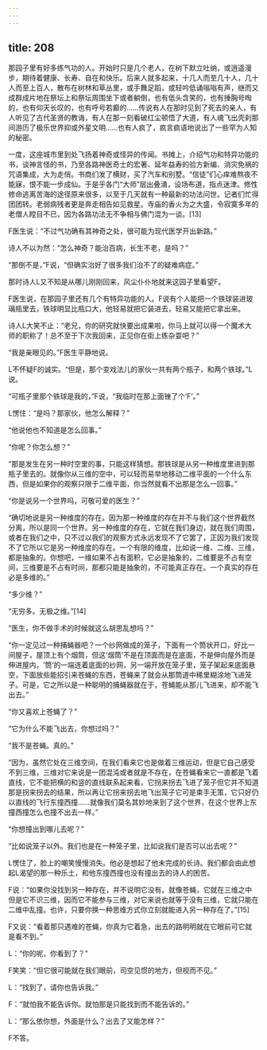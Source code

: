 ```yaml
---
---
---
```

title: 208
---



那园子里有好多练气功的人。开始时只是几个老人，在树下默立吐纳，或逍遥漫步，期待着健康、长寿、自在和快乐。后来人就多起来，十几人而至几十人，几十人而至上百人，散布在树林和草丛里，或手舞足蹈，或轻吟低诵嗡嗡有声，继而又成群成片地在祭坛上和祭坛周围坐下或者躺倒，也有低头含笑的，也有捶胸号啕的，也有仰天长叹的，也有呼号若癫的……传说有人在那时见到了死去的亲人，有人听见了古代圣贤的教诲，有人在那一刻看破红尘顿悟了大道，有人魂飞出壳刹那间游历了极乐世界抑或外星文明……也有人疯了，疯言疯语地说出了一些罕为人知的秘密。

一度，这座城市里到处飞扬着神奇或怪异的传闻。书摊上，介绍气功和特异功能的书，谈神言怪的书，乃至各路神医奇士的宏著、延年益寿的验方新编、消灾免祸的咒语集成，大为走俏。书商们发了横财，买了汽车和别墅。“信徒”们心痒难熬夜不能寐，恨不能一步成仙。于是乎各门“大师”层出叠涌，设场布道，指点迷津。修性修命逃离苦海的途径原来很多，以至于几天就有一种最新的功法问世。记者们忙得团团转。老弱病残者更是奔走相告如见救星。寺庙的香火为之大盛，令寂寞多年的老僧人瞠目不已，因为各路功法无不争相与佛门混为一谈。[13]

F医生说：“不过气功确有其神奇之处，很可能为现代医学开出新路。”

诗人不以为然：“怎么神奇？能治百病，长生不老，是吗？”

“那倒不是，”F说，“但确实治好了很多我们治不了的疑难病症。”

那时诗人L又不知是从哪儿刚刚回来，风尘仆仆地就来这园子里看望F。

F医生说，在那园子里还有几个有特异功能的人。F说有个人能把一个铁球装进玻璃瓶里去，铁球明显比瓶口大，他轻易就把它装进去，轻易又能把它拿出来。

诗人L大笑不止：“老兄，你的研究就快要出成果啦，你马上就可以得一个魔术大师的职称了！总不至于下次我回来，正见你在街上练杂耍吧？”

“我是亲眼见的。”F医生平静地说。

L不怀疑F的诚实。“但是，那个变戏法儿的家伙一共有两个瓶子，和两个铁球。”L说。

“可瓶子里那个铁球是我的，”F说，“我临时在那上面锉了个‘F’。”

L愣住：“是吗？那家伙，他怎么解释？”

“他说他也不知道是怎么回事。”

“你呢？你怎么想？”

“那是发生在另一种时空里的事，只能这样猜想。那铁球是从另一种维度里进到那瓶子里去的。就像你从三维的空中，可以轻而易举地移动二维平面的一个什么东西，但是如果你的观察只限于二维平面，你当然就看不出那是怎么一回事。”

“你是说另一个世界吗，可敬可爱的医生？”

“确切地说是另一种维度的存在。因为那一种维度的存在并不与我们这个世界截然分离，所以是同一个世界。另一种维度的存在，它就在我们身边，就在我们周围，或者在我们之中，只不过以我们的观察方式永远发现不了它罢了，正因为我们发现不了它所以它是另一种维度的存在。一个有限的维度，比如说一维、二维、三维，都是抽象的。你想吧，一维如果不占有面积，它必是抽象的，二维要是不占有空间，三维要是不占有时间，那都只能是抽象的，不可能真正存在。一个真实的存在必是多维的。”

“多少维？”

“无穷多。无极之维。”[14]

“医生，你不做手术的时候就这么胡思乱想吗？”

“你一定见过一种捕蝇器吧？一个纱网做成的笼子，下面有一个筒状开口，好比一间屋子，屋顶上有个烟筒，但这‘烟筒’不是在顶面而是在底面，不是伸向屋外而是伸进屋内，‘筒’的一端连着底面的纱网，另一端开放在笼子里，笼子架起来底面悬空，下面放些能招引来苍蝇的东西，苍蝇来了就会从那筒道中稀里糊涂地飞进笼子。可是，它之所以是一种聪明的捕蝇器就在于，苍蝇能从那儿飞进来，却不能飞出去。”

“你又喜欢上苍蝇了？”

“它为什么不能飞出去，你想过吗？”

“我不是苍蝇。真的。”

“因为，虽然它处在三维空间，在我们看来它也是做着三维运动，但是它自己感受不到三维，三维对它来说是一团混沌或者就是不存在，在苍蝇看来它一直都是飞着直线，它不能把横的和竖的直线联系起来看，它拐来拐去飞进了笼子但它并不知道那是拐来拐去的结果，所以再让它拐来拐去地飞出笼子它可是束手无策，它只好仍以直线的飞行东撞西撞……就像我们莫名其妙地来到了这个世界，在这个世界上东撞西撞怎么也撞不出去一样。”

“你想撞出到哪儿去呢？”

“比如说笼子以外。我们也是在一种笼子里，比如说我们是否可以出去呢？”

L愣住了，脸上的嘲笑慢慢消失。他必是想起了他未完成的长诗。我们都会由此想起L渴望的那一种乐土，和他东撞西撞也没有撞出去的诗人的困苦。

F说：“如果你没找到另一种存在，并不说明它没有。就像苍蝇，它就在三维之中但是它不识三维，因而它不能参与三维，对它来说也就等于没有三维，它就只能在二维中乱撞。也许，只要你换一种思维方式你立刻就能进入另一种存在了。”[15]

F又说：“看着那只遇难的苍蝇，你真为它着急，出去的路明明就在它眼前可它就是看不到。”

L：“你的呢，你看到了？”

F笑笑：“但它很可能就在我们眼前，司空见惯的地方，但视而不见。”

L：“找到了，请你也告诉我。”

F：“就怕我不能告诉你。就怕那是只能找到而不能告诉的。”

L：“那么依你想，外面是什么？出去了又能怎样？”

F不答。